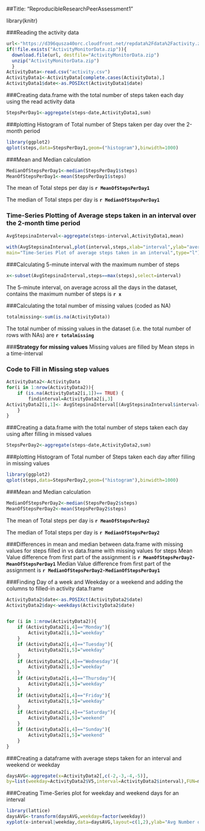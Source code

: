 
##Title: "ReproducibleResearchPeerAssessment1"

library(knitr)

###Reading the activity data
```r
url<-"https://d396qusza40orc.cloudfront.net/repdata%2Fdata%2Factivity.zip"
if(!file.exists("ActivityMonitorData.zip")){
  download.file(url, destfile="ActivityMonitorData.zip")  
  unzip("ActivityMonitorData.zip")
  }
ActivityData<-read.csv("activity.csv")
ActivityData1<-ActivityData[complete.cases(ActivityData),]
ActivityData1$date<-as.POSIXct(ActivityData1$date) 
```


###Creating data.frame with the total number of steps taken each day using the read activity data
```r
StepsPerDay1<-aggregate(steps~date,ActivityData1,sum)

```


###plotting Histogram of Total number of Steps taken per day over the 2-month period
```r
library(ggplot2)
qplot(steps,data=StepsPerDay1,geom=("histogram"),binwidth=1000)
```


###Mean and Median calculation
```r
MedianOfStepsPerDay1<-median(StepsPerDay1$steps)
MeanOfStepsPerDay1<-mean(StepsPerDay1$steps)
```
The mean of Total steps per day is **`r MeanOfStepsPerDay1`**

The median of Total steps per day is **`r MedianOfStepsPerDay1`**



### Time-Series Plotting of Average steps taken in an interval over the 2-month time period
```r
AvgStepsinaInterval<-aggregate(steps~interval,ActivityData1,mean)
        
with(AvgStepsinaInterval,plot(interval,steps,xlab="interval",ylab="average steps",
main="Time-Series Plot of average steps taken in an interval",type="l"))
```


###Calculating 5-minute interval with the maximum number of steps
```r
x<-subset(AvgStepsinaInterval,steps==max(steps),select=interval)
```
The 5-minute interval, on average across all the days in the dataset, contains the maximum number of steps is **`r x`**


###Calculating the total number of missing values (coded as NA)
```r
totalmissing<-sum(is.na(ActivityData))
```
The total number of missing values in the dataset 
(i.e. the total number of rows with NAs) are **`r totalmissing`**



###**Strategy for missing values** 
Missing values are filled by Mean steps in a time-interval

### Code to Fill in Missing step values
```r
ActivityData2<-ActivityData
for(i in 1:nrow(ActivityData2)){
    if (is.na(ActivityData2[i,1])== TRUE) {
        findinterval=ActivityData2[i,3]
ActivityData2[i,1]<- AvgStepsinaInterval[(AvgStepsinaInterval$interval==findinterval),2]
    } 
}
```


###Creating a data.frame with the total number of steps taken each day using after filling in missed values
```r
StepsPerDay2<-aggregate(steps~date,ActivityData2,sum)
```


###plotting Histogram of Total number of Steps taken each day after filling in missing values
```r
library(ggplot2)
qplot(steps,data=StepsPerDay2,geom=("histogram"),binwidth=1000)
```


###Mean and Median calculation
```r
MedianOfStepsPerDay2<-median(StepsPerDay2$steps)
MeanOfStepsPerDay2<-mean(StepsPerDay2$steps)
```
The mean of Total steps per day is **`r MeanOfStepsPerDay2`**

The median of Total steps per day is **`r MedianOfStepsPerDay2`**


###Differences in mean and median between data.frame with missing values for steps filled in vs data.frame with missing values for steps
Mean Value difference from first part of the assignment is 
**`r MeanOfStepsPerDay2-MeanOfStepsPerDay1`**
Median Value difference from first part of the assignment is 
**`r MedianOfStepsPerDay2-MedianOfStepsPerDay1`**



###Finding Day of a week and Weekday or a weekend and adding the columns to filled-in activity data.frame
```r
ActivityData2$date<-as.POSIXct(ActivityData2$date)
ActivityData2$day<-weekdays(ActivityData2$date)


for (i in 1:nrow(ActivityData2)){
    if (ActivityData2[i,4]=="Monday"){
        ActivityData2[i,5]="weekday"
    }
    if (ActivityData2[i,4]=="Tuesday"){
        ActivityData2[i,5]="weekday"
    }
    if (ActivityData2[i,4]=="Wednesday"){
        ActivityData2[i,5]="weekday"
    }
    if (ActivityData2[i,4]=="Thursday"){
        ActivityData2[i,5]="weekday"
    }
    if (ActivityData2[i,4]=="Friday"){
        ActivityData2[i,5]="weekday"
    }
    if (ActivityData2[i,4]=="Saturday"){
        ActivityData2[i,5]="weekend"
    }
    if (ActivityData2[i,4]=="Sunday"){
        ActivityData2[i,5]="weekend"
    }
}
```



###Creating a dataframe with average steps taken for an interval and weekend or weekday
```r
daysAVG<-aggregate(x=ActivityData2[,c(-2,-3,-4,-5)],
by=list(weekday=ActivityData2$V5,interval=ActivityData2$interval),FUN=mean, na.rm=T,simplify=T)
```


###Creating Time-Series plot for weekday and weekend days for an interval
```r
library(lattice)
daysAVG<-transform(daysAVG,weekday=factor(weekday))
xyplot(x~interval|weekday,data=daysAVG,layout=c(1,2),ylab="Avg Number of steps",type = "l")
```

